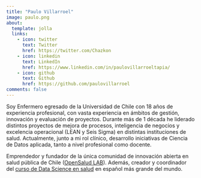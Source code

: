 ```yaml
---
title: "Paulo Villarroel"
image: paulo.png
about:
  template: jolla
  links:
    - icon: twitter
      text: Twitter
      href: https://twitter.com/Chazkon
    - icon: linkedin
      text: LinkedIn
      href: https://www.linkedin.com/in/paulovillarroeltapia/
    - icon: github
      text: Github
      href: https://github.com/paulovillarroel
comments: false
---
```


Soy Enfermero egresado de la Universidad de Chile con 18 años de experiencia profesional, con vasta experiencia en ámbitos de gestión, innovación y evaluación de proyectos. Durante más de 1 década he liderado distintos proyectos de mejora de procesos, inteligencia de negocios y excelencia operacional (LEAN y Seis Sigma) en distintas instituciones de salud. Actualmente, junto a mi rol clínico, desarrollo iniciativas de Ciencia de Datos aplicada, tanto a nivel profesional como docente.

Emprendedor y fundador de la única comunidad de innovación abierta en salud pública de Chile ([OpenSalud LAB](https://opensaludlab.org/)). Además, creador y coordinador del [curso de Data Science en salud](https://opensaludlab.org/ciencia-de-datos) en español más grande del mundo.
